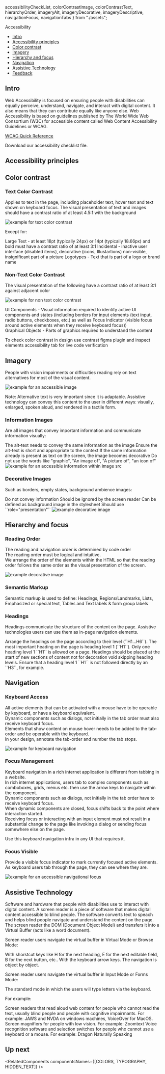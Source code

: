   accessibilityCheckList,
  colorContrastImage,
  colorContrastText,
  hierarchyOrder,
  imageryAlt,
  imageryDecorative,
  imageryDescriptive,
  navigationFocus,
  navigationTabs
} from "./assets";

<Meta title="Foundations/Accessibility" />

<ComponentNameDecorator withFoundationBackground>Accessibility</ComponentNameDecorator>

- [Intro](#intro)
- [Accessibility principles](#accessibility-principles)
- [Color contrast](#color-contrast)
- [Imagery](#imagery)
- [Hierarchy and focus](#hierarchy-and-focus)
- [Navigation](#navigation)
- [Assistive Technology](#assistive-technology)
- [Feedback](#feedback)

## Intro

Web Accessibility is focused on ensuring people with disabilities can equally perceive, understand, navigate, and interact with digital content. It also means that they can contribute equally like anyone else.
Web Accessibility is based on guidelines published by The World Wide Web Consortium (W3C) for accessible content called Web Content Accessibility Guidelines or WCAG.

[WCAG Quick Reference](https://www.w3.org/WAI/WCAG21/quickref/?currentsidebar=%23col_customize#principle1)

<Tip title="Get our Accessibility checklist">
  <Link href={accessibilityCheckList} size={Link.sizes.SMALL}>
    Download
  </Link>
  our accessibility checklist file.
</Tip>

## Accessibility principles

<PrinciplesAccesability />

## Color contrast

### Text Color Contrast

Applies to text in the page, including placeholder text, hover text and text shown on keyboard focus.
The visual presentation of text and images should have a contrast ratio of at least 4.5:1 with the background

<Frame noBorder noGutter>
  <img src={colorContrastText} alt="example for text color contrast" />
</Frame>

Except for:

<UnstyledList>
  <UnstyledListItem>
    Large Text - at least 18pt (typically 24px) or 14pt (typically 18.66px) and bold must have a contrast ratio of at
    least 3:1
  </UnstyledListItem>
  <UnstyledListItem>
    Incidental - inactive user interface (disabled items), decorative (icons, Illustartions) non-visible, insignificant
    part of a picture
  </UnstyledListItem>
  <UnstyledListItem>Logotypes - Text that is part of a logo or brand name</UnstyledListItem>
</UnstyledList>

### Non-Text Color Contrast

The visual presentation of the following have a contrast ratio of at least 3:1 against adjacent color

<Frame noBorder noGutter>
  <img src={colorContrastImage} alt="example for non text color contrast" />
</Frame>

UI Components - Visual information required to identify active UI components and states (including borders for input elements (text input, radio buttons, checkboxes, etc.) as well as Focus Indicator (visible focus around active elements when they receive keyboard focus))<br/>
Graphical Objects - Parts of graphics required to understand the content

<Tip title="Use color contrast tools for code and design">
  To check color contrast in design use
  <Link
    href="https://www.figma.com/community/plugin/748533339900865323/Contrast"
    target="_blank"
    size={Link.sizes.SMALL}
    withoutSpacing={false}
  >
    contrast figma plugin
  </Link>
  and inspect elements accessibility tab for live code verification
</Tip>

## Imagery

People with vision impairments or difficulties reading rely on text alternatives for most of the visual content.

<Frame noBorder noGutter>
  <img src={imageryAlt} alt="example for an accessible image" />
</Frame>

Note: Alternative text is very important since it is adaptable. Assistive technology can convey this content to the user in different ways: visually, enlarged, spoken aloud, and rendered in a tactile form.

### Information Images

Are all images that convey important information and communicate information visually:

<UnstyledList>
  <UnstyledListItem>The alt-text needs to convey the same information as the image</UnstyledListItem>
  <UnstyledListItem>Ensure the alt-text is short and appropriate to the context</UnstyledListItem>
  <UnstyledListItem>
    If the same information already is present as text on the screen, the image becomes decorative
  </UnstyledListItem>
  <UnstyledListItem>Do not use the words like "graphic", "An image of", "A picture of", "an icon of"</UnstyledListItem>
</UnstyledList>

<Frame className="monday-storybook-frame--no-border monday-storybook-frame--no-gutter">
  <img src={imageryDescriptive} alt="example for an accessible information within image src" />
</Frame>

### Decorative Images

Such as borders, empty states, background ambience images:

<UnstyledList>
  <UnstyledListItem>Do not convey information</UnstyledListItem>
  <UnstyledListItem>Should be ignored by the screen reader</UnstyledListItem>
  <UnstyledListItem>Can be defined as background image in the stylesheet</UnstyledListItem>
  <UnstyledListItem>Should use ``role="presentation"``</UnstyledListItem>
</UnstyledList>

<Frame noBorder noGutter>
  <img src={imageryDecorative} alt="example decorative image" role="presentation" />
</Frame>

## Hierarchy and focus

### Reading Order

The reading and navigation order is determined by code order<br/>
The reading order must be logical and intuitive.<br/>
We arrange the order of the elements within the HTML so that the reading order follows the same order as the visual presentation of the screen.

<Frame noBorder noGutter>
  <img src={hierarchyOrder} alt="example decorative image" role="presentation" />
</Frame>

### Semantic Markup

Semantic markup is used to define: Headings, Regions/Landmarks, Lists, Emphasized or special text, Tables and
Text labels & form group labels

### Headings

Headings communicate the structure of the content on the page. Assistive technologies users can use them as in-page navigation elements.

<UnstyledList>
  <UnstyledListItem>Arrange the headings on the page according to their level (``H1...H6``).</UnstyledListItem>
  <UnstyledListItem>The most important heading on the page is heading level 1 (``H1``).</UnstyledListItem>
  <UnstyledListItem>Only one heading level 1 ``H1`` is allowed on a page.</UnstyledListItem>
  <UnstyledListItem>
    Headings should be placed at the start of new sections of content not for decoration
  </UnstyledListItem>
  <UnstyledListItem>
    void skipping heading levels. Ensure that a heading level 1 ``H1`` is not followed directly by an ``H3``, for
    example.
  </UnstyledListItem>
</UnstyledList>

## Navigation

### Keyboard Access

All active elements that can be activated with a mouse have to be operable by keyboard, or have a keyboard equivalent.<br/>
Dynamic components such as dialogs, not initially in the tab order must also receive keyboard focus.<br/>
Elements that show content on mouse hover needs to be added to the tab-order and be operable with the keyboard.<br/>
In your design, annotate the tab-order and number the tab stops.

<Frame noBorder noGutter>
  <img src={navigationTabs} alt="example for keyboard navigation" role="presentation" />
</Frame>

### Focus Management

Keyboard navigation in a rich internet application is different from tabbing in a website.<br/>
In rich internet applications, users tab to complex components such as comboboxes, grids, menus etc. then use the arrow keys to navigate within the component.<br/>
Dynamic components such as dialogs, not initially in the tab order have to receive keyboard focus.<br/>
When dynamic components are closed, focus shifts back to the point where interaction started.<br/>
Receiving focus or interacting with an input element must not result in a substantial change to the page like invoking a dialog or sending focus somewhere else on the page.

<Tip title="We got you covered with tab navigation">Use this keyboard navigation infra in any UI that requires it.</Tip>

### Focus Visible

Provide a visible focus indicator to mark currently focused active elements.<br/>
As keyboard users tab through the page, they can see where they are.

<Frame noBorder noGutter>
  <img src={navigationFocus} alt="example for an accessible navigational focus" role="presentation" />
</Frame>

## Assistive Technology

Software and hardware that people with disabilities use to interact with digital content.
A screen reader is a piece of software that makes digital content accessible to blind people. The software converts text to speach and helps blind people navigate and understand the content on the page.
The screen reader the DOM (Document Object Model) and transfers it into a Virtual Buffer (acts like a word document).

Screen reader users navigate the virtual buffer in Virtual Mode or Browse Mode:

<UnstyledList>
  <UnstyledListItem>
    With shorstcut keys like H for the next heading, E for the next editable field, B for the next button, etc..
  </UnstyledListItem>
  <UnstyledListItem>With the keyboard arrow keys. The navigation is object by object.</UnstyledListItem>
</UnstyledList>

Screen reader users navigate the virtual buffer in Input Mode or Forms Mode:

<UnstyledList>
  <UnstyledListItem>The standard mode in which the users will type letters via the keyboard.</UnstyledListItem>
</UnstyledList>

For example:

<UnstyledList>
  <UnstyledListItem>
    Screen readers that read aloud web content for people who cannot read the text, usually blind people and people with
    cognitive impairmants. For example: JAWS and NVDA on windows machines, VoiceOver for MacOS.
  </UnstyledListItem>
  <UnstyledListItem>Screen magnifiers for people with low vision. For example: Zoomtext</UnstyledListItem>
  <UnstyledListItem>
    Voice recognition software and selection switches for people who cannot use a keyboard or a mouse. For example:
    Dragon Naturally Speaking
  </UnstyledListItem>
</UnstyledList>

## Up next

<RelatedComponents componentsNames={[COLORS, TYPOGRAPHY, HIDDEN_TEXT]} />
